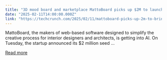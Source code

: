 ```yaml
---
title: "3D mood board and marketplace MattoBoard picks up $2M to launch AI visual search"
date: "2025-02-11T14:00:00.000Z"
link: "https://techcrunch.com/2025/02/11/mattoboard-picks-up-2m-to-bring-ai-visual-search-to-its-3d-mood-board-for-designers/"
---
```


MattoBoard, the makers of web-based software designed to simplify the creative process for interior designers and architects, is getting into AI. On Tuesday, the startup announced its $2 million seed ...

[Read more](https://techcrunch.com/2025/02/11/mattoboard-picks-up-2m-to-bring-ai-visual-search-to-its-3d-mood-board-for-designers/)
